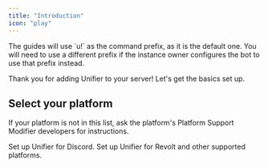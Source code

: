 ```yaml
---
title: "Introduction"
icon: "play"
---
```


<Warning>
  The guides will use `u!` as the command prefix, as it is the default one. You will need to use a different prefix if the instance owner configures the bot to use that prefix instead.
</Warning>

Thank you for adding Unifier to your server\! Let's get the basics set up.

## Select your platform

If your platform is not in this list, ask the platform's Platform Support Modifier developers for instructions.

<CardGroup cols={2}>
  <Card title="Discord" icon="Discord" href="/discord">
    Set up Unifier for Discord.
  </Card>
  <Card title="Revolt & Others" icon="share-nodes" href="./revolt">
    Set up Unifier for Revolt and other supported platforms.
  </Card>
</CardGroup>